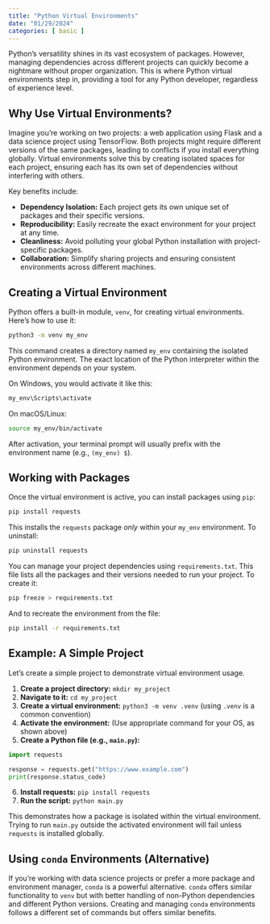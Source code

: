 ```yaml
---
title: "Python Virtual Environments"
date: "01/29/2024"
categories: [ basic ]
---
```



Python's versatility shines in its vast ecosystem of packages. However, managing dependencies across different projects can quickly become a nightmare without proper organization. This is where Python virtual environments step in, providing a tool for any Python developer, regardless of experience level.

## Why Use Virtual Environments?

Imagine you're working on two projects: a web application using Flask and a data science project using TensorFlow.  Both projects might require different versions of the same packages, leading to conflicts if you install everything globally.  Virtual environments solve this by creating isolated spaces for each project, ensuring each has its own set of dependencies without interfering with others.

Key benefits include:

* **Dependency Isolation:**  Each project gets its own unique set of packages and their specific versions.
* **Reproducibility:** Easily recreate the exact environment for your project at any time.
* **Cleanliness:** Avoid polluting your global Python installation with project-specific packages.
* **Collaboration:** Simplify sharing projects and ensuring consistent environments across different machines.


## Creating a Virtual Environment

Python offers a built-in module, `venv`, for creating virtual environments.  Here's how to use it:

```bash
python3 -m venv my_env
```

This command creates a directory named `my_env` containing the isolated Python environment.  The exact location of the Python interpreter within the environment depends on your system.


On Windows, you would activate it like this:

```bash
my_env\Scripts\activate
```

On macOS/Linux:

```bash
source my_env/bin/activate
```

After activation, your terminal prompt will usually prefix with the environment name (e.g., `(my_env) $`).


## Working with Packages

Once the virtual environment is active, you can install packages using `pip`:

```bash
pip install requests
```

This installs the `requests` package *only* within your `my_env` environment.  To uninstall:

```bash
pip uninstall requests
```

You can manage your project dependencies using `requirements.txt`. This file lists all the packages and their versions needed to run your project.  To create it:

```bash
pip freeze > requirements.txt
```

And to recreate the environment from the file:

```bash
pip install -r requirements.txt
```

## Example: A Simple Project

Let's create a simple project to demonstrate virtual environment usage.

1. **Create a project directory:** `mkdir my_project`
2. **Navigate to it:** `cd my_project`
3. **Create a virtual environment:** `python3 -m venv .venv` (using `.venv` is a common convention)
4. **Activate the environment:**  (Use appropriate command for your OS, as shown above)
5. **Create a Python file (e.g., `main.py`):**

```python
import requests

response = requests.get("https://www.example.com")
print(response.status_code)
```

6. **Install requests:** `pip install requests`
7. **Run the script:** `python main.py`

This demonstrates how a package is isolated within the virtual environment.  Trying to run `main.py` outside the activated environment will fail unless `requests` is installed globally.


## Using `conda` Environments (Alternative)

If you're working with data science projects or prefer a more  package and environment manager, `conda` is a powerful alternative.  `conda` offers similar functionality to `venv` but with better handling of non-Python dependencies and different Python versions.  Creating and managing `conda` environments follows a different set of commands but offers similar benefits.

